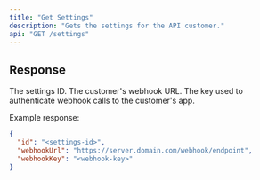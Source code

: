 ```yaml
---
title: "Get Settings"
description: "Gets the settings for the API customer."
api: "GET /settings"
---
```


## Response

<ResponseField name="id" type="string" required>
  The settings ID.
</ResponseField>

<ResponseField name="webhookUrl" type="string" required>
  The customer's webhook URL.
</ResponseField>

<ResponseField name="webhookKey" type="string" required>
  The key used to authenticate webhook calls to the customer's app.
</ResponseField>

Example response:

```json
{
  "id": "<settings-id>",
  "webhookUrl": "https://server.domain.com/webhook/endpoint",
  "webhookKey": "<webhook-key>"
}
```
